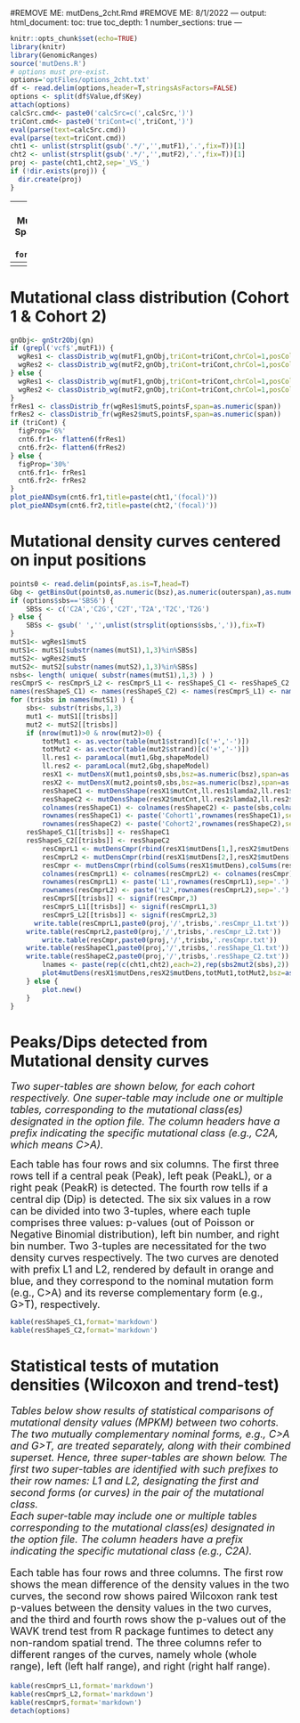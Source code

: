 #REMOVE ME: mutDens_2cht.Rmd
#REMOVE ME: 8/1/2022
---
output:
  html_document:
    toc: true
    toc_depth: 1
    number_sections: true
---
```r
knitr::opts_chunk$set(echo=TRUE)
library(knitr)
library(GenomicRanges)
source('mutDens.R')
# options must pre-exist.
options='optFiles/options_2cht.txt'
df <- read.delim(options,header=T,stringsAsFactors=FALSE)
options <- split(df$Value,df$Key)
attach(options)
calcSrc.cmd<- paste0('calcSrc=c(',calcSrc,')')
triCont.cmd<- paste0('triCont=c(',triCont,')')
eval(parse(text=calcSrc.cmd))
eval(parse(text=triCont.cmd))
cht1 <- unlist(strsplit(gsub('.*/','',mutF1),'.',fix=T))[1]
cht2 <- unlist(strsplit(gsub('.*/','',mutF2),'.',fix=T))[1]
proj <- paste(cht1,cht2,sep='_VS_')
if (!dir.exists(proj)) {
  dir.create(proj)
}
```
---
title: "`r proj`: Mutational Density Spatial Trend"
date: "`r format(Sys.time())`"
---
<style type="text/css">
.main-container {
  max-width: 90%;
  margin-left: auto;
  margin-right: auto;
}
</style>
---

# Mutational class distribution (Cohort 1 & Cohort 2)
```r
gnObj<- gnStr2Obj(gn)
if (grepl('vcf$',mutF1)) {
  wgRes1 <- classDistrib_wg(mutF1,gnObj,triCont=triCont,chrCol=1,posCol=2,refCol=4,altCol=5)
  wgRes2 <- classDistrib_wg(mutF2,gnObj,triCont=triCont,chrCol=1,posCol=2,refCol=4,altCol=5)
} else {
  wgRes1 <- classDistrib_wg(mutF1,gnObj,triCont=triCont,chrCol=1,posCol=2,refCol=3,altCol=4)
  wgRes2 <- classDistrib_wg(mutF2,gnObj,triCont=triCont,chrCol=1,posCol=2,refCol=3,altCol=4)
}
frRes1 <- classDistrib_fr(wgRes1$mutS,pointsF,span=as.numeric(span))
frRes2 <- classDistrib_fr(wgRes2$mutS,pointsF,span=as.numeric(span))
if (triCont) {
  figProp='6%'
  cnt6.fr1<- flatten6(frRes1)
  cnt6.fr2<- flatten6(frRes2)
} else {
  figProp='30%'
  cnt6.fr1<- frRes1
  cnt6.fr2<- frRes2
}
plot_pieANDsym(cnt6.fr1,title=paste(cht1,'(focal)'))
plot_pieANDsym(cnt6.fr2,title=paste(cht2,'(focal)'))
```

# Mutational density curves centered on input positions
```r
points0 <- read.delim(pointsF,as.is=T,head=T)
Gbg <- getBinsOut(points0,as.numeric(bsz),as.numeric(outerspan),as.numeric(inspan))
if (options$sbs=='SBS6') {
	SBSs <- c('C2A','C2G','C2T','T2A','T2C','T2G')
} else {
	SBSs <- gsub(' ','',unlist(strsplit(options$sbs,',')),fix=T)
} 
mutS1<- wgRes1$mutS
mutS1<- mutS1[substr(names(mutS1),1,3)%in%SBSs]
mutS2<- wgRes2$mutS
mutS2<- mutS2[substr(names(mutS2),1,3)%in%SBSs]
nsbs<- length( unique( substr(names(mutS1),1,3) ) )
resCmprS <- resCmprS_L2 <- resCmprS_L1 <- resShapeS_C1 <- resShapeS_C2  <- vector('list',length(mutS1))
names(resShapeS_C1) <- names(resShapeS_C2) <- names(resCmprS_L1) <- names(resCmprS_L2) <- names(resCmprS) <- names(mutS1)
for (trisbs in names(mutS1) ) {
	sbs<- substr(trisbs,1,3)
	mut1 <- mutS1[[trisbs]]
	mut2 <- mutS2[[trisbs]]
	if (nrow(mut1)>0 & nrow(mut2)>0) {
		totMut1 <- as.vector(table(mut1$strand)[c('+','-')])
		totMut2 <- as.vector(table(mut2$strand)[c('+','-')])
		ll.res1 <- paramLocal(mut1,Gbg,shapeModel)
		ll.res2 <- paramLocal(mut2,Gbg,shapeModel)
		resX1 <- mutDensX(mut1,points0,sbs,bsz=as.numeric(bsz),span=as.numeric(span),gFt=gFt,gn=gn,calcSrc=calcSrc)
		resX2 <- mutDensX(mut2,points0,sbs,bsz=as.numeric(bsz),span=as.numeric(span),gFt=gFt,gn=gn,calcSrc=calcSrc)
		resShapeC1 <- mutDensShape(resX1$mutCnt,ll.res1$lamda2,ll.res1$nbparam2,shapeModel=shapeModel,pTh=1e-5)
		resShapeC2 <- mutDensShape(resX2$mutCnt,ll.res2$lamda2,ll.res2$nbparam2,shapeModel=shapeModel,pTh=1e-5)
		colnames(resShapeC1) <- colnames(resShapeC2) <- paste(sbs,colnames(resShapeC1),sep='.')
		rownames(resShapeC1) <- paste('Cohort1',rownames(resShapeC1),sep='.')
		rownames(resShapeC2) <- paste('Cohort2',rownames(resShapeC2),sep='.')
    resShapeS_C1[[trisbs]] <- resShapeC1
    resShapeS_C2[[trisbs]] <- resShapeC2
		resCmprL1 <- mutDensCmpr(rbind(resX1$mutDens[1,],resX2$mutDens[1,]),c(totMut1[1],totMut2[1])) # Mutation on '+'
		resCmprL2 <- mutDensCmpr(rbind(resX1$mutDens[2,],resX2$mutDens[2,]),c(totMut1[2],totMut2[2]))
		resCmpr <- mutDensCmpr(rbind(colSums(resX1$mutDens),colSums(resX2$mutDens)),c(sum(totMut1),sum(totMut2)))
		colnames(resCmprL1) <- colnames(resCmprL2) <- colnames(resCmpr) <- paste(trisbs,colnames(resCmpr),sep='.')
		rownames(resCmprL1) <- paste('L1',rownames(resCmprL1),sep='.')
		rownames(resCmprL2) <- paste('L2',rownames(resCmprL2),sep='.')
		resCmprS[[trisbs]] <- signif(resCmpr,3)
		resCmprS_L1[[trisbs]] <- signif(resCmprL1,3)
		resCmprS_L2[[trisbs]] <- signif(resCmprL2,3)
	  write.table(resCmprL1,paste0(proj,'/',trisbs,'.resCmpr_L1.txt'))
  	write.table(resCmprL2,paste0(proj,'/',trisbs,'.resCmpr_L2.txt'))
		write.table(resCmpr,paste0(proj,'/',trisbs,'.resCmpr.txt'))
  	write.table(resShapeC1,paste0(proj,'/',trisbs,'.resShape_C1.txt'))
  	write.table(resShapeC2,paste0(proj,'/',trisbs,'.resShape_C2.txt'))
		lnames <- paste(rep(c(cht1,cht2),each=2),rep(sbs2mut2(sbs),2))
		plot4mutDens(resX1$mutDens,resX2$mutDens,totMut1,totMut2,bsz=as.numeric(bsz),title=gsub('2','>',trisbs),lnames=lnames,legend=T)
	} else {
		plot.new()
	}
}
```

# Peaks/Dips detected from Mutational density curves
<font size="4">
*Two super-tables are shown below, for each cohort respectively. One super-table may include one or multiple tables, corresponding to the mutational class(es) designated in the option file. The column headers have a prefix indicating the specific mutational class (e.g., C2A, which means C>A).*

Each table has four rows and six columns. The first three rows tell if a central peak (Peak), left peak (PeakL), or a right peak (PeakR) is detected. The fourth row tells if a central dip (Dip) is detected. The six six values in a row can be divided into two 3-tuples, where each tuple comprises three values: p-values (out of Poisson or  Negative Binomial distribution), left bin number, and right bin number. Two 3-tuples are necessitated for the two density curves respectively. The two curves are denoted with prefix L1 and L2, rendered by default in orange and blue, and they correspond to the nominal mutation form (e.g., C>A) and its reverse complementary form (e.g., G>T), respectively.     
</font>
```r
kable(resShapeS_C1,format='markdown')
kable(resShapeS_C2,format='markdown')
```

# Statistical tests of mutation densities (Wilcoxon and trend-test)
<font size="4">
*Tables below show results of statistical comparisons of mutational density values (MPKM) between two cohorts. The two mutually complementary nominal forms, e.g., C>A and G>T, are treated separately, along with their combined superset. Hence, three super-tables are shown below. The first two super-tables are identified with such prefixes to their row names: L1 and L2, designating the first and second forms (or curves) in the pair of the mutational class.  
Each super-table may include one or multiple tables corresponding to the mutational class(es) designated in the option file. The column headers have a prefix indicating the specific mutational class (e.g., C2A).*

Each table has four rows and three columns. The first row shows  the mean difference of the density values in the two curves, the second row shows paired Wilcoxon rank test p-values between the density values in the two curves, and the third and fourth rows show the p-values out of the WAVK trend test from R package funtimes to detect any non-random spatial trend. The three columns refer to different ranges of the curves, namely whole (whole range), left (left half range), and right (right half range).

</font>
```r
kable(resCmprS_L1,format='markdown')
kable(resCmprS_L2,format='markdown')
kable(resCmprS,format='markdown')
detach(options)
```
